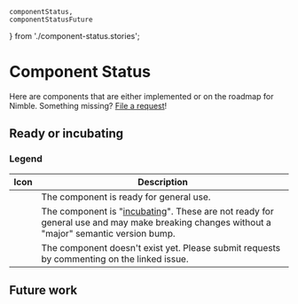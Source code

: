     componentStatus,
    componentStatusFuture
} from './component-status.stories';

<Meta title="Component Status" />

# Component Status

Here are components that are either implemented or on the roadmap for Nimble. Something missing? [File a request](https://github.com/ni/nimble/issues/new/choose)!

## Ready or incubating

<p>
    <Story of={componentStatus} />
</p>

### Legend

| Icon                                                             | Description                                                                                                                                                              |
| ---------------------------------------------------------------- | ------------------------------------------------------------------------------------------------------------------------------------------------------------------------ |
| <nimble-icon-check severity="success"></nimble-icon-check>       | The component is ready for general use.                                                                                                                                  |
| <nimble-icon-triangle severity="warning"></nimble-icon-triangle> | The component is "[incubating](/docs/incubating-docs--docs)". These are not ready for general use and may make breaking changes without a "major" semantic version bump. |
| <nimble-icon-xmark severity="error"></nimble-icon-xmark>         | The component doesn't exist yet. Please submit requests by commenting on the linked issue.                                                                               |

## Future work

<p>
    <Story of={componentStatusFuture} />
</p>
